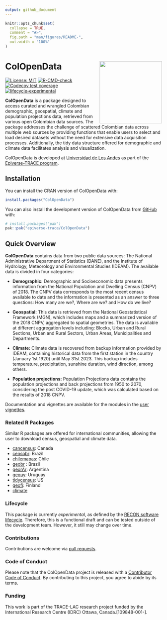 ```yaml
---
output: github_document
---
```


<!-- README.md is generated from README.Rmd. Please edit that file. -->

<!-- The code to render this README is stored in .github/workflows/render-readme.yaml -->

<!-- Variables marked with double curly braces will be transformed beforehand: -->

<!-- `packagename` is extracted from the DESCRIPTION file -->

<!-- `gh_repo` is extracted via a special environment variable in GitHub Actions -->

```r
knitr::opts_chunk$set(
  collapse = TRUE,
  comment = "#>",
  fig.path = "man/figures/README-",
  out.width = "100%"
)
```

# **ColOpenData** <img src="man/figures/logo.svg" align="right" width="200"/>

<!-- badges: start -->

[![License: MIT](https://img.shields.io/badge/License-MIT-yellow.svg)](https://opensource.org/license/mit) [![R-CMD-check](https://github.com/epiverse-trace/ColOpenData/actions/workflows/R-CMD-check.yaml/badge.svg)](https://github.com/epiverse-trace/ColOpenData/actions/workflows/R-CMD-check.yaml) [![Codecov test coverage](https://codecov.io/gh/epiverse-trace/ColOpenData/branch/main/graph/badge.svg)](https://app.codecov.io/gh/epiverse-trace/ColOpenData?branch=main) [![lifecycle-experimental](https://raw.githubusercontent.com/reconverse/reconverse.github.io/master/images/badge-experimental.svg)](https://www.reconverse.org/lifecycle.html#experimental)

<!-- badges: end -->

**ColOpenData** is a package designed to access curated and wrangled Colombian demographic, geospatial, climate and population projections data, retrieved from various open Colombian data sources. The package addresses the challenge of scattered Colombian data across multiple web sources by providing functions that enable users to select and load desired datasets without the need for extensive data acquisition processes. Additionally, the tidy data structure offered for demographic and climate data facilitates analysis and visualization.

ColOpenData is developed at [Universidad de Los Andes](https://uniandes.edu.co/) as part of the [Epiverse-TRACE program](https://data.org/initiatives/epiverse/).

## Installation

You can install the CRAN version of ColOpenData with:

```r
install.packages("ColOpenData")
```

You can also  install the development version of ColOpenData from [GitHub](https://github.com/) with:

``` r
# install.packages("pak")
pak::pak("epiverse-trace/ColOpenData")
```

## Quick Overview

**ColOpenData** contains data from two public data sources: The National Administrative Department of Statistics (DANE), and the Institute of Hydrology, Meteorology and Environmental Studies (IDEAM). The available data is divided in four categories:

-   **Demographic:** Demographic and Socioeconomic data presents information from the National Population and Dwelling Census (CNPV) of 2018. The CNPV data corresponds to the most recent census available to date and the information is presented as an answer to three questions: How many are we?, Where are we? and How do we live?

-   **Geospatial:** This data is retrieved from the National Geostatistical Framework (MGN), which includes maps and a summarized version of the 2018 CNPV, aggregated to spatial geometries. The data is available at different aggregation levels including: Blocks, Urban and Rural Sections, Urban and Rural Sectors, Urban Areas, Municipalities and Departments.

-   **Climate:** Climate data is recovered from backup information provided by IDEAM, containing historical data from the first station in the country (January 1st 1920) until May 31st 2023. This backup includes temperature, precipitation, sunshine duration, wind direction, among others.

-   **Population projections:** Population Projections data contains the population projections and back projections from 1950 to 2070, considering the post COVID-19 update, which was calculated based on the results of 2018 CNPV.

Documentation and vignettes are available for the modules in the [user vignettes](https://epiverse-trace.github.io/ColOpenData/).

### Related R Packages

Similar R packages are offered for international communities, allowing the user to download census, geospatial and climate data.

-   [cancensus](https://mountainmath.github.io/cancensus/): Canada
-   [censobr](https://ipeagit.github.io/censobr/): Brazil
-   [chilemapas](https://github.com/pachadotdev/chilemapas/): Chile
-   [geobr](https://ipeagit.github.io/geobr/) : Brazil
-   [georAr](https://github.com/PoliticaArgentina/geoAr): Argentina
-   [geouy](https://github.com/RichDeto/geouy): Uruguay
-   [tidycensus](https://walker-data.com/tidycensus/): US
-   [geofi](https://ropengov.github.io/geofi/): Finland
-   [climate](https://bczernecki.github.io/climate/)

### Lifecycle

This package is currently *experimental*, as defined by the [RECON software lifecycle](https://www.reconverse.org/lifecycle.html). Therefore, this is a functional draft and can be tested outside of the development team. However, it still may change over time.

### Contributions

Contributions are welcome via [pull requests](https://github.com/epiverse-trace/ColOpenData/pulls).

### Code of Conduct

Please note that the ColOpenData project is released with a [Contributor Code of Conduct](https://github.com/epiverse-trace/.github/blob/main/CODE_OF_CONDUCT.md). By contributing to this project, you agree to abide by its terms.

### Funding

This work is part of the TRACE-LAC research project funded by the International Research Centre (IDRC) Ottawa, Canada.[109848-001-].
